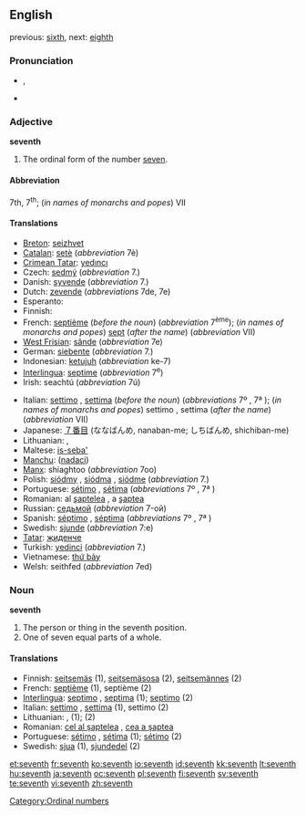 {{wikipedia}}
==English==
previous: [[sixth]], next: [[eighth]]

===Pronunciation===
* {{IPA|/sɛvnθ/}}, {{SAMPA|/sEvnT/}}
* {{audio|en-us-seventh.ogg|Audio (US)}}

===Adjective===
'''seventh'''

# The ordinal form of the number [[seven]].

====Abbreviation====
7th, 7<sup>th</sup>; (''in names of monarchs and popes'') VII

====Translations====
{{top}}
* [[Breton]]: [[seizhvet]]
* [[Catalan]]: [[setè]] (''abbreviation'' 7è)
* [[Crimean Tatar]]: [[yedıncı]]
* Czech: [[sedmý]] (''abbreviation'' 7.)
* Danish: [[syvende]] (''abbreviation'' 7.)
* Dutch: [[zevende]] (''abbreviations'' 7de, 7e)
* Esperanto: {{t-|eo|sepa|xs=Esperanto}}
* Finnish: {{t+|fi|seitsemäs}}
* French: [[septième]] (''before the noun'') (''abbreviation'' 7<sup>ème</sup>); (''in names of monarchs and popes'') [[sept]] (''after the name'') (''abbreviation'' VII)
* [[West Frisian]]: [[sânde]] (''abbreviation'' 7e)
* German: [[siebente]] (''abbreviation'' 7.)
* Indonesian: [[ketujuh]] (''abbreviation'' ke-7)
* [[Interlingua]]: [[septime]] (''abbreviation'' 7<sup>e</sup>)
* Irish: seachtú (''abbreviation'' 7ú)
{{mid}}
* Italian: [[settimo]] {{m}}, [[settima]] {{f}} (''before the noun'') (''abbreviations'' 7º {{m}}, 7ª {{f}}); (''in names of monarchs and popes'') settimo {{m}}, settima {{f}} (''after the name'') (''abbreviation'' VII)
* Japanese: [[７番目]] (ななばんめ, nanaban-me; しちばんめ, shichiban-me)
* Lithuanian: {{t+|lt|septintas|m|xs=Lithuanian}}, {{t+|lt|septinta|f|xs=Lithuanian}}
* Maltese: [[is-seba']]
* [[Manchu]]: ([[nadaci]])
* [[Manx]]: shiaghtoo (''abbreviation'' 7oo)
* Polish: [[siódmy]] {{m}}, [[siódma]] {{f}}, [[siódme]] {{n}} (''abbreviation'' 7.)
* Portuguese: [[sétimo]] {{m}}, [[sétima]] {{f}} (''abbreviations'' 7º {{m}}, 7ª {{f}})
* Romanian: al [[şaptelea]] {{m}}, a [[şaptea]] {{f}}
* Russian: [[седьмой]] (''abbreviation'' 7-ой)
* Spanish: [[séptimo]] {{m}}, [[séptima]] {{f}} (''abbreviations'' 7º {{m}}, 7ª {{f}})
* Swedish: [[sjunde]] (''abbreviation'' 7:e)
* [[Tatar]]: [[җиденче]]
* Turkish: [[yedinci]] (''abbreviation'' 7.)
* Vietnamese: [[thứ bảy]]
* Welsh: seithfed (''abbreviation'' 7ed)
{{bottom}}

===Noun===
'''seventh'''

# The person or thing in the seventh position.
# One of seven equal parts of a whole.

====Translations====

* Finnish: [[seitsemäs]] (1), [[seitsemäsosa]] (2), [[seitsemännes]] (2)
* French: [[septième]] {{m|f}} (1), septième {{m}} (2)
* [[Interlingua]]: [[septimo]] {{m}}, [[septima]] {{f}} (1); [[septimo]] (2)
* Italian: [[settimo]] {{m}}, [[settima]] {{f}} (1), settimo {{m}} (2)
* Lithuanian: {{t+|lt|septintas|m|xs=Lithuanian}}, {{t+|lt|septinta|f|xs=Lithuanian}} (1); {{t+|lt|septintadalis|m|xs=Lithuanian}} (2)
* Romanian: [[cel al şaptelea]] {{m}}, [[cea a şaptea]] {{f}}
* Portuguese: [[sétimo]] {{m}}, [[sétima]] {{f}} (1); [[sétimo]] {{m}} (2)
* Swedish: [[sjua]] {{c}} (1), [[sjundedel]] {{c}} (2)

[[Category:Ordinal numbers]]

[[et:seventh]]
[[fr:seventh]]
[[ko:seventh]]
[[io:seventh]]
[[id:seventh]]
[[kk:seventh]]
[[lt:seventh]]
[[hu:seventh]]
[[ja:seventh]]
[[oc:seventh]]
[[pl:seventh]]
[[fi:seventh]]
[[sv:seventh]]
[[te:seventh]]
[[vi:seventh]]
[[zh:seventh]]